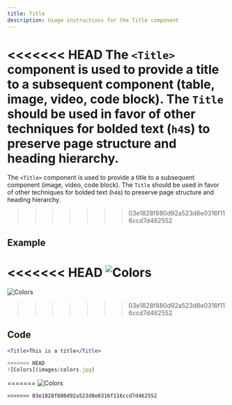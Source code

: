 ```yaml
---
title: Title
description: Usage instructions for the Title component
---
```


<PageDescription>

<<<<<<< HEAD
The `<Title>` component is used to provide a title to a subsequent component (table, image, video, code block). The `Title` should be used in favor of other techniques for bolded text (`h4`s) to preserve page structure and heading hierarchy.
=======
The `<Title>` component is used to provide a title to a subsequent component (image, video, code block). The `Title` should be used in favor of other techniques for bolded text (`h4`s) to preserve page structure and heading hierarchy.
>>>>>>> 03e1828f880d92a523d8e0316f116ccd7d462552

</PageDescription>

## Example

<Title>This is a title</Title>

<<<<<<< HEAD
![Colors](images/colors.jpg)
=======
![Colors](images/colors.png)
>>>>>>> 03e1828f880d92a523d8e0316f116ccd7d462552


## Code

```jsx path=components/Title/Title.js src=https://github.com/carbon-design-system/gatsby-theme-carbon/tree/master/packages/gatsby-theme-carbon/src/components/Title
<Title>This is a title</Title>

<<<<<<< HEAD
![Colors](images/colors.jpg)
```
=======
![Colors](images/colors.png)
```
>>>>>>> 03e1828f880d92a523d8e0316f116ccd7d462552
